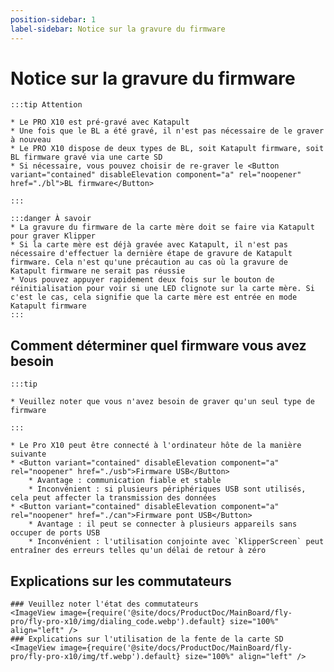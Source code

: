```yaml
---
position-sidebar: 1
label-sidebar: Notice sur la gravure du firmware
---
```


# Notice sur la gravure du firmware

    :::tip Attention

    * Le PRO X10 est pré-gravé avec Katapult
    * Une fois que le BL a été gravé, il n'est pas nécessaire de le graver à nouveau
    * Le PRO X10 dispose de deux types de BL, soit Katapult firmware, soit BL firmware gravé via une carte SD
    * Si nécessaire, vous pouvez choisir de re-graver le <Button variant="contained" disableElevation component="a" rel="noopener" href="./bl">BL firmware</Button>

    :::
    
    :::danger À savoir
    * La gravure du firmware de la carte mère doit se faire via Katapult pour graver Klipper
    * Si la carte mère est déjà gravée avec Katapult, il n'est pas nécessaire d'effectuer la dernière étape de gravure de Katapult firmware. Cela n'est qu'une précaution au cas où la gravure de Katapult firmware ne serait pas réussie
    * Vous pouvez appuyer rapidement deux fois sur le bouton de réinitialisation pour voir si une LED clignote sur la carte mère. Si c'est le cas, cela signifie que la carte mère est entrée en mode Katapult firmware
    :::

## Comment déterminer quel firmware vous avez besoin

    :::tip

    * Veuillez noter que vous n'avez besoin de graver qu'un seul type de firmware

    :::
    
    * Le Pro X10 peut être connecté à l'ordinateur hôte de la manière suivante
    * <Button variant="contained" disableElevation component="a" rel="noopener" href="./usb">Firmware USB</Button>
        * Avantage : communication fiable et stable
        * Inconvénient : si plusieurs périphériques USB sont utilisés, cela peut affecter la transmission des données
    * <Button variant="contained" disableElevation component="a" rel="noopener" href="./can">Firmware pont USB</Button>
        * Avantage : il peut se connecter à plusieurs appareils sans occuper de ports USB
        * Inconvénient : l'utilisation conjointe avec `KlipperScreen` peut entraîner des erreurs telles qu'un délai de retour à zéro

## Explications sur les commutateurs

    ### Veuillez noter l'état des commutateurs
    <ImageView image={require('@site/docs/ProductDoc/MainBoard/fly-pro/fly-pro-x10/img/dialing_code.webp').default} size="100%" align="left" />
    ### Explications sur l'utilisation de la fente de la carte SD
    <ImageView image={require('@site/docs/ProductDoc/MainBoard/fly-pro/fly-pro-x10/img/tf.webp').default} size="100%" align="left" />
